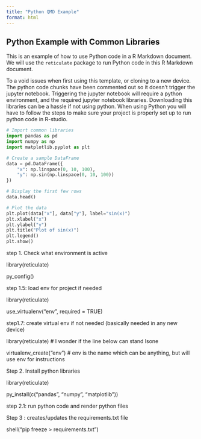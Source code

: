 ```yaml
---
title: "Python QMD Example"
format: html
---
```


## Python Example with Common Libraries  

This is an example of how to use Python code in a R Markdown document. We will use the `reticulate` package to run Python code in this R Markdown document.

To a void issues when first using this template, or cloning to a new device. The python code chunks have been commented out so it doesn't trigger the jupyter notebook. Triggering the jupyter notebook will require a python environment, and the required jupyter notebook libraries. Downloading this libraries can be a hassle if not using python. When using Python you will have to follow the steps to make sure your project is properly set up to run python code in R-studio. 

```python
# Import common libraries
import pandas as pd
import numpy as np
import matplotlib.pyplot as plt

# Create a sample DataFrame
data = pd.DataFrame({
    "x": np.linspace(0, 10, 100),
    "y": np.sin(np.linspace(0, 10, 100))
})

# Display the first few rows
data.head()


```

```python
# Plot the data
plt.plot(data["x"], data["y"], label="sin(x)")
plt.xlabel("x")
plt.ylabel("y")
plt.title("Plot of sin(x)")
plt.legend()
plt.show()

```





step 1. Check what environment is active

library(reticulate)

py_config()

step 1.5: load env for project if needed

library(reticulate)

use_virtualenv("env", required = TRUE)

step1.7: create virtual env if not needed (basically needed in any new device)

library(reticulate) # I wonder if the line below can stand lsone

virtualenv_create("env") # env is the name which can be anything, but will use env for instructions

Step 2. Install python libraries 

library(reticulate)

py_install(c("pandas", "numpy", "matplotlib"))

step 2.1: run python code and render python files

Step 3 : creates/updates the requirements.txt file

shell("pip freeze > requirements.txt")


